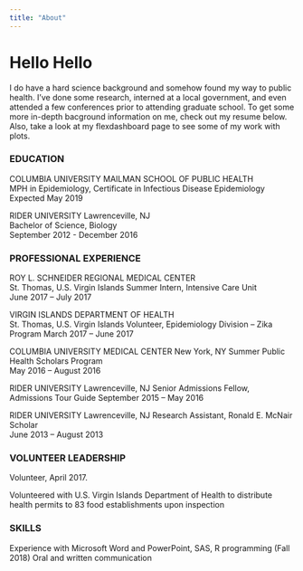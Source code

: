 ```yaml
---
title: "About"
---
```



# Hello Hello


I do have a hard science background and somehow found my way to public health.
I've done some research, interned at a local government, and even attended a few 
conferences prior to attending graduate school. To get some more in-depth 
bacground information on me, check out my resume below. Also, take a look at
my flexdashboard page to see some of my work with plots.




### EDUCATION
COLUMBIA UNIVERSITY MAILMAN SCHOOL OF PUBLIC HEALTH       		            	
MPH in Epidemiology, Certificate in Infectious Disease Epidemiology 
Expected May 2019
    

RIDER UNIVERSITY
Lawrenceville, NJ				   		       	      
Bachelor of Science, Biology 	
September 2012 - December 2016

	
### PROFESSIONAL EXPERIENCE
ROY L. SCHNEIDER REGIONAL MEDICAL CENTER              		         		
St. Thomas, U.S. Virgin Islands
Summer Intern, Intensive Care Unit	
June 2017 – July 2017


VIRGIN ISLANDS DEPARTMENT OF HEALTH  
St. Thomas, U.S. Virgin Islands
Volunteer, Epidemiology Division – Zika Program 
March 2017 – June 2017



COLUMBIA UNIVERSITY MEDICAL CENTER
New York, NY
Summer Public Health Scholars Program				                      		             
May 2016 – August 2016


RIDER UNIVERSITY
Lawrenceville, NJ
Senior Admissions Fellow, Admissions Tour Guide
September 2015 – May 2016



RIDER UNIVERSITY
Lawrenceville, NJ
Research Assistant, Ronald E. McNair Scholar	
June 2013 – August 2013



### VOLUNTEER LEADERSHIP
Volunteer, April 2017. 

Volunteered with U.S. Virgin Islands Department of Health to distribute health 
permits to 83 food establishments upon inspection


### SKILLS
Experience with Microsoft Word and PowerPoint, SAS, R programming (Fall 2018)
Oral and written communication

